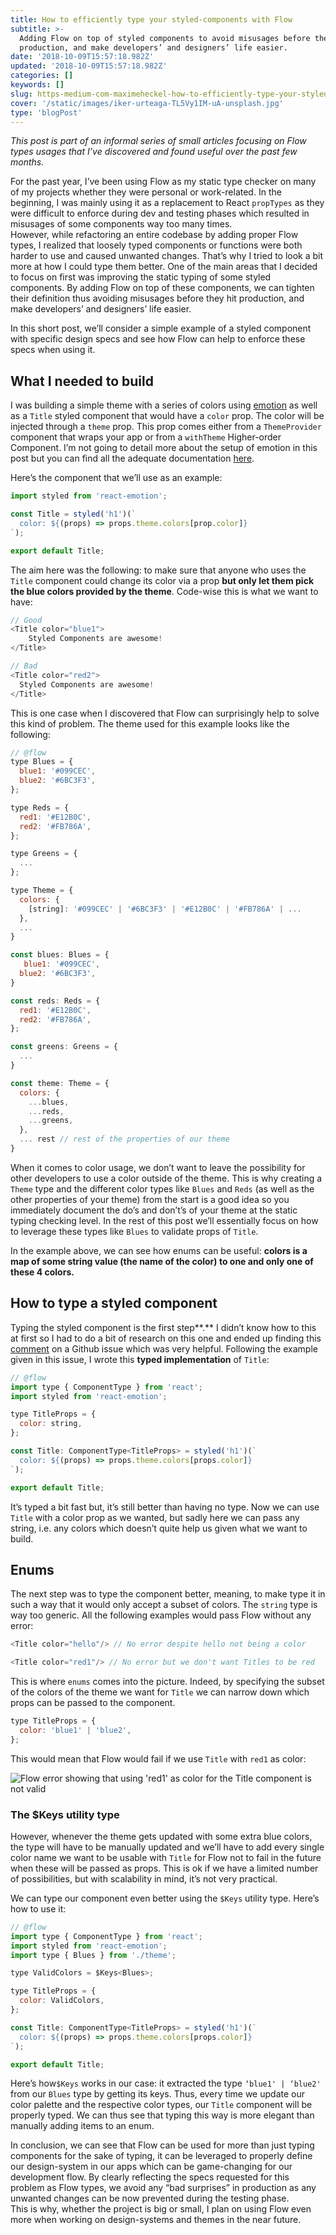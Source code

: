 ```yaml
---
title: How to efficiently type your styled-components with Flow
subtitle: >-
  Adding Flow on top of styled components to avoid misusages before they hit
  production, and make developers’ and designers’ life easier.
date: '2018-10-09T15:57:18.982Z'
updated: '2018-10-09T15:57:18.982Z'
categories: []
keywords: []
slug: https-medium-com-maximeheckel-how-to-efficiently-type-your-styled-components-with-flow-f43930a0dd2b
cover: '/static/images/iker-urteaga-TL5Vy1IM-uA-unsplash.jpg'
type: 'blogPost'
---
```


_This post is part of an informal series of small articles focusing on Flow types usages that I’ve discovered and found useful over the past few months._

For the past year, I’ve been using Flow as my static type checker on many of my projects whether they were personal or work-related. In the beginning, I was mainly using it as a replacement to React `propTypes` as they were difficult to enforce during dev and testing phases which resulted in misusages of some components way too many times.  
However, while refactoring an entire codebase by adding proper Flow types, I realized that loosely typed components or functions were both harder to use and caused unwanted changes. That’s why I tried to look a bit more at how I could type them better. One of the main areas that I decided to focus on first was improving the static typing of some styled components. By adding Flow on top of these components, we can tighten their definition thus avoiding misusages before they hit production, and make developers’ and designers’ life easier.

In this short post, we’ll consider a simple example of a styled component with specific design specs and see how Flow can help to enforce these specs when using it.

## What I needed to build

I was building a simple theme with a series of colors using [emotion](https://github.com/emotion-js/emotion) as well as a `Title` styled component that would have a `color` prop. The color will be injected through a `theme` prop. This prop comes either from a `ThemeProvider` component that wraps your app or from a `withTheme` Higher-order Component. I’m not going to detail more about the setup of emotion in this post but you can find all the adequate documentation [here](https://github.com/emotion-js/emotion/tree/master/packages/emotion-theming).

Here’s the component that we’ll use as an example:

```javascript title=The code of the Title styled-component
import styled from 'react-emotion';

const Title = styled('h1')(`
  color: ${(props) => props.theme.colors[prop.color]}
`);

export default Title;
```

The aim here was the following: to make sure that anyone who uses the `Title` component could change its color via a prop **but only let them pick the blue colors provided by the theme**. Code-wise this is what we want to have:

```javascript title=Title component good and bad usage
// Good
<Title color="blue1">
    Styled Components are awesome!
</Title>

// Bad
<Title color="red2">
  Styled Components are awesome!
</Title>
```

This is one case when I discovered that Flow can surprisingly help to solve this kind of problem. The theme used for this example looks like the following:

```javascript title=Theme used for this example
// @flow
type Blues = {
  blue1: '#099CEC',
  blue2: '#6BC3F3',
};

type Reds = {
  red1: '#E12B0C',
  red2: '#FB786A',
};

type Greens = {
  ...
};

type Theme = {
  colors: {
    [string]: '#099CEC' | '#6BC3F3' | '#E12B0C' | '#FB786A' | ...
  },
  ...
}

const blues: Blues = {
   blue1: '#099CEC',
  blue2: '#6BC3F3',
}

const reds: Reds = {
  red1: '#E12B0C',
  red2: '#FB786A',
};

const greens: Greens = {
  ...
}

const theme: Theme = {
  colors: {
    ...blues,
    ...reds,
    ...greens,
  },
  ... rest // rest of the properties of our theme
}
```

When it comes to color usage, we don’t want to leave the possibility for other developers to use a color outside of the theme. This is why creating a `Theme` type and the different color types like `Blues` and `Reds` (as well as the other properties of your theme) from the start is a good idea so you immediately document the do’s and don’t’s of your theme at the static typing checking level. In the rest of this post we’ll essentially focus on how to leverage these types like `Blues` to validate props of `Title`.

In the example above, we can see how enums can be useful: **colors is a map of some string value (the name of the color) to one and only one of these 4 colors.**

## How to type a styled component

Typing the styled component is the first step**.** I didn’t know how to this at first so I had to do a bit of research on this one and ended up finding this [comment](https://github.com/styled-components/styled-components/issues/570#issuecomment-332087358) on a Github issue which was very helpful. Following the example given in this issue, I wrote this **typed implementation** of `Title`:

```javascript {5-7} title=First typed implementation of the Title component
// @flow
import type { ComponentType } from 'react';
import styled from 'react-emotion';

type TitleProps = {
  color: string,
};

const Title: ComponentType<TitleProps> = styled('h1')(`
  color: ${(props) => props.theme.colors[props.color]}
`);

export default Title;
```

It’s typed a bit fast but, it’s still better than having no type. Now we can use `Title` with a color prop as we wanted, but sadly here we can pass any string, i.e. any colors which doesn’t quite help us given what we want to build.

## Enums

The next step was to type the component better, meaning, to make type it in such a way that it would only accept a subset of colors. The `string` type is way too generic. All the following examples would pass Flow without any error:

```javascript title=Example of valid but wrong usages of the typed Title component
<Title color="hello"/> // No error despite hello not being a color

<Title color="red1"/> // No error but we don't want Titles to be red
```

This is where `enums` comes into the picture. Indeed, by specifying the subset of the colors of the theme we want for `Title` we can narrow down which props can be passed to the component.

```javascript title=Updated TitleProps type
type TitleProps = {
  color: 'blue1' | 'blue2',
};
```

This would mean that Flow would fail if we use `Title` with `red1` as color:

<Image
  src="/static/images/1__AQQKOj__R0oTr8nLF__wIwHQ.png"
  alt="Flow error showing that using 'red1' as color for the Title component is not valid"
  layout="responsive"
  width={700}
  height={314}
/>

### The \$Keys utility type

However, whenever the theme gets updated with some extra blue colors, the type will have to be manually updated and we’ll have to add every single color name we want to be usable with `Title` for Flow not to fail in the future when these will be passed as props. This is ok if we have a limited number of possibilities, but with scalability in mind, it’s not very practical.

We can type our component even better using the `$Keys` utility type. Here’s how to use it:

```javascript {6} title=Final implementation of the Title component using the $Keys utility function
// @flow
import type { ComponentType } from 'react';
import styled from 'react-emotion';
import type { Blues } from './theme';

type ValidColors = $Keys<Blues>;

type TitleProps = {
  color: ValidColors,
};

const Title: ComponentType<TitleProps> = styled('h1')(`
  color: ${(props) => props.theme.colors[props.color]}
`);

export default Title;
```

Here’s how`$Keys` works in our case: it extracted the type `‘blue1' | ‘blue2'` from our `Blues` type by getting its keys. Thus, every time we update our color palette and the respective color types, our `Title` component will be properly typed. We can thus see that typing this way is more elegant than manually adding items to an enum.

In conclusion, we can see that Flow can be used for more than just typing components for the sake of typing, it can be leveraged to properly define our design-system in our apps which can be game-changing for our development flow. By clearly reflecting the specs requested for this problem as Flow types, we avoid any “bad surprises” in production as any unwanted changes can be now prevented during the testing phase.   
This is why, whether the project is big or small, I plan on using Flow even more when working on design-systems and themes in the near future.
